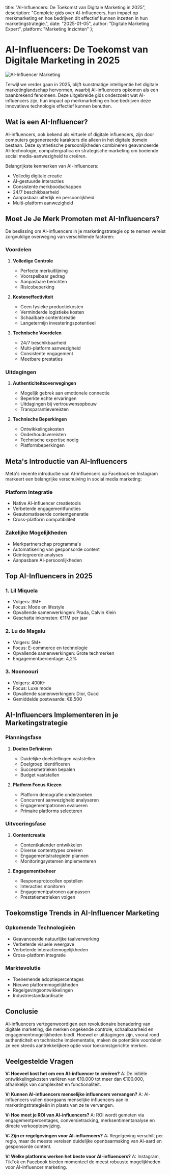  title: "AI-Influencers: De Toekomst van Digitale Marketing in 2025",
  description: "Complete gids over AI-influencers, hun impact op merkmarketing en hoe bedrijven dit effectief kunnen inzetten in hun marketingstrategie.",
  date: "2025-01-05",
  author: "Digitale Marketing Expert",
  platform: "Marketing Inzichten"
};

# AI-Influencers: De Toekomst van Digitale Marketing in 2025

![AI-Influencer Marketing](/images/blog-posts/ai-influencer-2025.jpeg)

Terwijl we verder gaan in 2025, blijft kunstmatige intelligentie het digitale marketinglandschap hervormen, waarbij AI-influencers opkomen als een baanbrekend fenomeen. Deze uitgebreide gids onderzoekt wat AI-influencers zijn, hun impact op merkmarketing en hoe bedrijven deze innovatieve technologie effectief kunnen benutten.

## Wat is een AI-Influencer?

AI-influencers, ook bekend als virtuele of digitale influencers, zijn door computers gegenereerde karakters die alleen in het digitale domein bestaan. Deze synthetische persoonlijkheden combineren geavanceerde AI-technologie, computergrafica en strategische marketing om boeiende social media-aanwezigheid te creëren.

Belangrijkste kenmerken van AI-influencers:
- Volledig digitale creatie
- AI-gestuurde interacties
- Consistente merkboodschappen
- 24/7 beschikbaarheid
- Aanpasbaar uiterlijk en persoonlijkheid
- Multi-platform aanwezigheid

## Moet Je Je Merk Promoten met AI-Influencers?

De beslissing om AI-influencers in je marketingstrategie op te nemen vereist zorgvuldige overweging van verschillende factoren:

### Voordelen

1. **Volledige Controle**
   - Perfecte merkuitlijning
   - Voorspelbaar gedrag
   - Aanpasbare berichten
   - Risicobeperking

2. **Kosteneffectiviteit**
   - Geen fysieke productiekosten
   - Verminderde logistieke kosten
   - Schaalbare contentcreatie
   - Langetermijn investeringspotentieel

3. **Technische Voordelen**
   - 24/7 beschikbaarheid
   - Multi-platform aanwezigheid
   - Consistente engagement
   - Meetbare prestaties

### Uitdagingen

1. **Authenticiteitsoverwegingen**
   - Mogelijk gebrek aan emotionele connectie
   - Beperkte echte ervaringen
   - Uitdagingen bij vertrouwensopbouw
   - Transparantievereisten

2. **Technische Beperkingen**
   - Ontwikkelingskosten
   - Onderhoudsvereisten
   - Technische expertise nodig
   - Platformbeperkingen

## Meta's Introductie van AI-Influencers

Meta's recente introductie van AI-influencers op Facebook en Instagram markeert een belangrijke verschuiving in social media marketing:

### Platform Integratie
- Native AI-influencer creatietools
- Verbeterde engagementfuncties
- Geautomatiseerde contentgeneratie
- Cross-platform compatibiliteit

### Zakelijke Mogelijkheden
- Merkpartnerschap programma's
- Automatisering van gesponsorde content
- Geïntegreerde analyses
- Aanpasbare AI-persoonlijkheden

## Top AI-Influencers in 2025

### 1. Lil Miquela
- Volgers: 3M+
- Focus: Mode en lifestyle
- Opvallende samenwerkingen: Prada, Calvin Klein
- Geschatte inkomsten: €11M per jaar

### 2. Lu do Magalu
- Volgers: 5M+
- Focus: E-commerce en technologie
- Opvallende samenwerkingen: Grote techmerken
- Engagementpercentage: 4,2%

### 3. Noonoouri
- Volgers: 400K+
- Focus: Luxe mode
- Opvallende samenwerkingen: Dior, Gucci
- Gemiddelde postwaarde: €8.500

## AI-Influencers Implementeren in je Marketingstrategie

### Planningsfase
1. **Doelen Definiëren**
   - Duidelijke doelstellingen vaststellen
   - Doelgroep identificeren
   - Succesmetrieken bepalen
   - Budget vaststellen

2. **Platform Focus Kiezen**
   - Platform demografie onderzoeken
   - Concurrent aanwezigheid analyseren
   - Engagementpatronen evalueren
   - Primaire platforms selecteren

### Uitvoeringsfase
1. **Contentcreatie**
   - Contentkalender ontwikkelen
   - Diverse contenttypes creëren
   - Engagementstrategieën plannen
   - Monitoringsystemen implementeren

2. **Engagementbeheer**
   - Responsprotocollen opstellen
   - Interacties monitoren
   - Engagementpatronen aanpassen
   - Prestatiemetrieken volgen

## Toekomstige Trends in AI-Influencer Marketing

### Opkomende Technologieën
- Geavanceerde natuurlijke taalverwerking
- Verbeterde visuele weergave
- Verbeterde interactiemogelijkheden
- Cross-platform integratie

### Marktevolutie
- Toenemende adoptiepercentages
- Nieuwe platformmogelijkheden
- Regelgevingsontwikkelingen
- Industriestandaardisatie

## Conclusie

AI-influencers vertegenwoordigen een revolutionaire benadering van digitale marketing, die merken ongekende controle, schaalbaarheid en engagementmogelijkheden biedt. Hoewel er uitdagingen zijn, vooral rond authenticiteit en technische implementatie, maken de potentiële voordelen ze een steeds aantrekkelijkere optie voor toekomstgerichte merken.

## Veelgestelde Vragen

**V: Hoeveel kost het om een AI-influencer te creëren?**
A: De initiële ontwikkelingskosten variëren van €10.000 tot meer dan €100.000, afhankelijk van complexiteit en functionaliteit.

**V: Kunnen AI-influencers menselijke influencers vervangen?**
A: AI-influencers vullen doorgaans menselijke influencers aan in marketingstrategieën in plaats van ze te vervangen.

**V: Hoe meet je ROI van AI-influencers?**
A: ROI wordt gemeten via engagementpercentages, conversietracking, merksentimentanalyse en directe verkooptoewijzing.

**V: Zijn er regelgevingen voor AI-influencers?**
A: Regelgeving verschilt per regio, maar de meeste vereisen duidelijke openbaarmaking van AI-aard en gesponsorde content.

**V: Welke platforms werken het beste voor AI-influencers?**
A: Instagram, TikTok en Facebook bieden momenteel de meest robuuste mogelijkheden voor AI-influencer marketing.